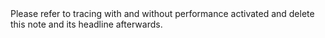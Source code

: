 <Note>
Please refer to tracing with and without performance activated and delete this note and its headline afterwards.
</Note>
